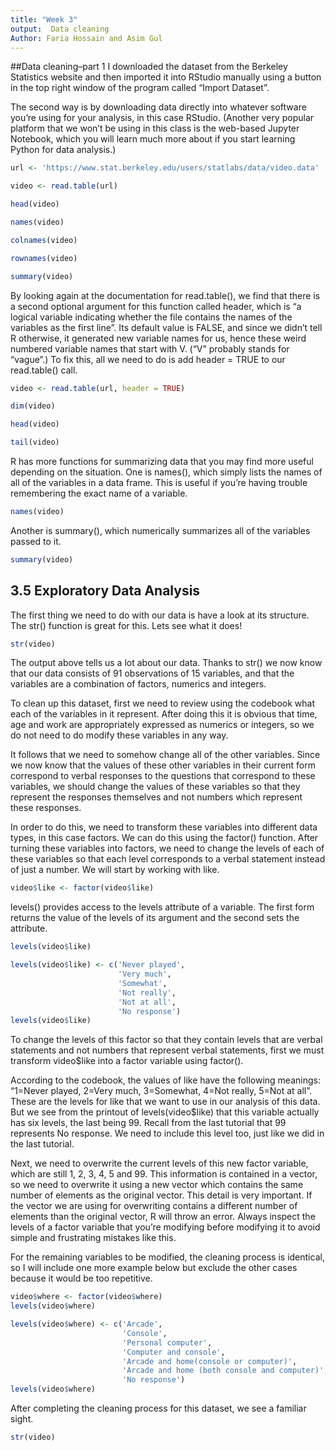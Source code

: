 ---
title: "Week 3"
output:  Data cleaning
Author: Faria Hossain and Asim Gul
---



##Data cleaning--part 1
I downloaded the dataset from the Berkeley Statistics website and then imported it into RStudio manually using a button in the top right window of the program called “Import Dataset”.

The second way is by downloading data directly into whatever software you’re using for your analysis, in this case RStudio. (Another very popular platform that we won’t be using in this class is the web-based Jupyter Notebook, which you will learn much more about if you start learning Python for data analysis.)
```{r}
url <- 'https://www.stat.berkeley.edu/users/statlabs/data/video.data'

video <- read.table(url)

head(video)
```
```{r}
names(video)
```
```{r}
colnames(video)
```

```{r}
rownames(video)
```

```{r}
summary(video)
```
 
By looking again at the documentation for read.table(), we find that there is a second optional argument for this function called header, which is “a logical variable indicating whether the file contains the names of the variables as the first line”. Its default value is FALSE, and since we didn’t tell R otherwise, it generated new variable names for us, hence these weird numbered variable names that start with V. (“V” probably stands for “vague”.) To fix this, all we need to do is add header = TRUE to our read.table() call.

```{r}
video <- read.table(url, header = TRUE)
```
```{r}
dim(video)
```


```{r}
head(video)
```

```{r}
tail(video)
```
R has more functions for summarizing data that you may find more useful depending on the situation. One is names(), which simply lists the names of all of the variables in a data frame. This is useful if you’re having trouble remembering the exact name of a variable.

```{r}
names(video)
```

Another is summary(), which numerically summarizes all of the variables passed to it.

```{r}
summary(video)
```


## 3.5 Exploratory Data Analysis

The first thing we need to do with our data is have a look at its structure. The str() function is great for this. Lets see what it does!
```{r}
str(video)
```
The output above tells us a lot about our data. Thanks to str() we now know that our data consists of 91 observations of 15 variables, and that the variables are a combination of factors, numerics and integers.


To clean up this dataset, first we need to review using the codebook what each of the variables in it represent. After doing this it is obvious that time, age and work are appropriately expressed as numerics or integers, so we do not need to do modify these variables in any way.

It follows that we need to somehow change all of the other variables. Since we now know that the values of these other variables in their current form correspond to verbal responses to the questions that correspond to these variables, we should change the values of these variables so that they represent the responses themselves and not numbers which represent these responses.

In order to do this, we need to transform these variables into different data types, in this case factors. We can do this using the factor() function. After turning these variables into factors, we need to change the levels of each of these variables so that each level corresponds to a verbal statement instead of just a number. We will start by working with like.

```{r}
video$like <- factor(video$like)
```

levels() provides access to the levels attribute of a variable. The first form returns the value of the levels of its argument and the second sets the attribute.

```{r}
levels(video$like)
```

```{r}
levels(video$like) <- c('Never played', 
                        'Very much', 
                        'Somewhat', 
                        'Not really', 
                        'Not at all',
                        'No response')
levels(video$like)
```
To change the levels of this factor so that they contain levels that are verbal statements and not numbers that represent verbal statements, first we must transform video$like into a factor variable using factor().

According to the codebook, the values of like have the following meanings: “1=Never played, 2=Very much, 3=Somewhat, 4=Not really, 5=Not at all”. These are the levels for like that we want to use in our analysis of this data. But we see from the printout of levels(video$like) that this variable actually has six levels, the last being 99. Recall from the last tutorial that 99 represents No response. We need to include this level too, just like we did in the last tutorial.

Next, we need to overwrite the current levels of this new factor variable, which are still 1, 2, 3, 4, 5 and 99. This information is contained in a vector, so we need to overwrite it using a new vector which contains the same number of elements as the original vector. This detail is very important. If the vector we are using for overwriting contains a different number of elements than the original vector, R will throw an error. Always inspect the levels of a factor variable that you’re modifying before modifying it to avoid simple and frustrating mistakes like this.

For the remaining variables to be modified, the cleaning process is identical, so I will include one more example below but exclude the other cases because it would be too repetitive.

```{r}
video$where <- factor(video$where)
levels(video$where)
```

```{r}
levels(video$where) <- c('Arcade', 
                         'Console', 
                         'Personal computer', 
                         'Computer and console', 
                         'Arcade and home(console or computer)', 
                         'Arcade and home (both console and computer)',
                         'No response')
levels(video$where)
```

After completing the cleaning process for this dataset, we see a familiar sight.

```{r}
str(video)
```




